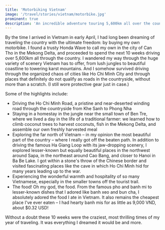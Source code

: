 ```yaml
---
title: 'Motorbiking Vietnam'
image: '/travel/stories/vietnam/motorbike.jpg'
prominent: true
description: 'An incredible adventure touring 5,600km all over the country, from south to north, over 10 weeks'
---
```


By the time I arrived in Vietnam in early April, I had long been dreaming of traveling the country with the ultimate freedom: by buying my own motorbike. I found a trusty Honda Wave to call my own in the city of Can Tho in the Mekong Delta, and proceeded to spend the next 10 weeks driving over 5,600km all through the country. I wandered my way through the huge variety of scenery Vietnam has to offer, from lush jungles to beautiful coastline to towering karst mountains. And I somehow survived driving through the organized chaos of cities like Ho Chi Minh City and through places that definitely do not qualify as roads in the countryside, without more than a scratch. (I still wore protective gear just in case.)

Some of the highlights include:

* Driving the Ho Chi Minh Road, a pristine and near-deserted winding road through the countryside from Khe Sanh to Phong Nha
* Staying in a homestay in the jungle near the small town of Ben Tre, where we lived a day in the life of a traditional farmer: we learned how to climb coconut trees to harvest coconuts, fish in the Mekong Delta, and assemble our own freshly harvested meal
* Exploring the far north of Vietnam – in my opinion the most beautiful part of the country – where I really got off the beaten path. In addition to driving the famous Ha Giang Loop with its jaw-dropping scenery, I explored lesser-known but equally beautiful places in the northwest around Sapa, in the northeast around Cao Bang, and closer to Hanoi in Ba Be Lake. I got within a stone's throw of the Chinese border and visited fascinating places like the cave in which Ho Chi Minh hid for many years leading up to the war.
* Experiencing the wonderful warmth and hospitality of so many Vietnamese, especially in the smaller towns off the tourist trail.
* The food! Oh my god, the food. From the famous pho and banh mi to lesser-known dishes that I adored like banh xeo and bun cha, I absolutely adored the food I ate in Vietnam. It also remains the cheapest place I've ever eaten – I had hearty banh mis for as little as 9,000 VND, about $0.32 USD!

Without a doubt these 10 weeks were the craziest, most thrilling times of my year of traveling. It was everything I dreamed it would be and more. 
